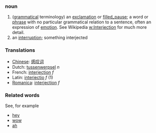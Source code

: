 ===noun===

# ([[grammar|grammatical]] terminology) an [[exclamation]] or [[filled_pause]]; a word or [[phrase]] with no particular grammatical relation to a sentence, often an expression of [[emotion]].  See Wikipedia [[w:Interjection]] for much more detail.
# an [[interrupt]]ion; something interjected

===Translations===
*[[Chinese]]: [[感叹词]]
*Dutch: [[tussenwerpsel]] ''n''
*French: [[interjection]] ''f''
*Latin: [[interiectio]] ''f'' (1)
*[[Romanica]]: [[interjection]] ''f''

===Related words===
See, for example
*[[hey]]
*[[wow]]
*[[ah]]